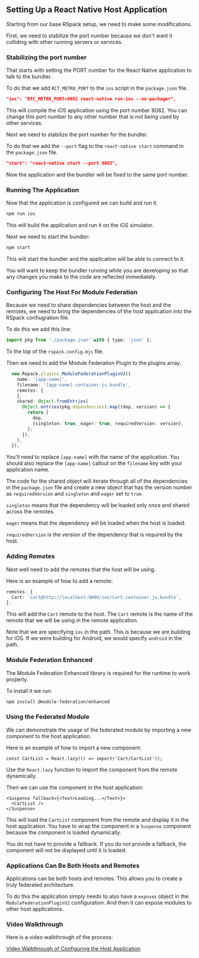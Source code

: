 ## Setting Up a React Native Host Application

Starting from our base RSpack setup, we need to make some modifications.

First, we need to stabilize the port number because we don't want it colliding with other running servers or services.

### Stabilizing the port number

That starts with setting the PORT number for the React Native application to talk to the bundler.

To do that we add `RCT_METRO_PORT` to the `ios` script in the `package.json` file.

```json
"ios": "RTC_METRO_PORT=8082 react-native run-ios --no-packager",
```

This will compile the iOS application using the port number 8082. You can change this port number to any other number that is not being used by other services.

Next we need to stabilize the port number for the bundler.

To do that we add the `--port` flag to the `react-native start` command in the `package.json` file.

```json
"start": "react-native start --port 8082",
```

Now the application and the bundler will be fixed to the same port number.

### Running The Application

Now that the application is configured we can build and run it.

```bash
npm run ios
```

This will build the application and run it on the iOS simulator.

Next we need to start the bundler:

```bash
npm start
```

This will start the bundler and the application will be able to connect to it.

You will want to keep the bundler running while you are developing so that any changes you make to the code are reflected immediately.

### Configuring The Host For Module Federation

Because we need to share dependencies between the host and the remotes, we need to bring the dependencies of the host application into the RSpack confiugration file.

To do this we add this line:

```ts
import pkg from './package.json' with { type: 'json' };
```

To the top of the `rspack.config.mjs` file.

Then we need to add the Module Federation Plugin to the plugins array.

```ts
  new Repack.plugins.ModuleFederationPluginV2({
    name: '[app-name]',
    filename: '[app-name].container.js.bundle',
    remotes: {
    },
    shared: Object.fromEntries(
      Object.entries(pkg.dependencies).map((dep, version) => {
        return [
          dep,
          {singleton: true, eager: true, requiredVersion: version},
        ];
      }),
    ),
  }),
```

You'll need to replace `[app-name]` with the name of the application. You should also replace the `[app-name]` callout on the `filename` key with your application name.

The code for the shared object will iterate through all of the dependencies in the `package.json` file and create a new object that has the version number as `requiredVersion` and `singleton` and `eager` set to `true`.

`singleton` means that the dependency will be loaded only once and shared across the remotes.

`eager` means that the dependency will be loaded when the host is loaded.

`requiredVersion` is the version of the dependency that is required by the host.

### Adding Remotes

Next well need to add the remotes that the host will be using.

Here is an example of how to add a remote:

```ts
remotes: {
  Cart: `Cart@http://localhost:9000/ios/Cart.container.js.bundle`,
},
```

This will add the `Cart` remote to the host. The `Cart` remote is the name of the remote that we will be using in the remote application.

Note that we are specifying `ios` in the path. This is because we are building for iOS. If we were building for Android, we would specify `android` in the path.

### Module Federation Enhanced

The Module Federation Enhanced library is required for the runtime to work properly.

To install it we run:

```bash
npm install @module-federation/enhanced
```

### Using the Federated Module

We can demonstrate the usage of the federated module by importing a new component to the host application.

Here is an example of how to import a new component:

```tsx
const CartList = React.lazy(() => import('Cart/CartList'));
```

Use the `React.lazy` function to import the component from the remote dynamically.

Then we can use the component in the host application:

```tsx
<Suspense fallback={<Text>Loading...</Text>}>
  <CartList />
</Suspense>
```

This will load the `CartList` component from the remote and display it in the host application. You have to wrap the component in a `Suspense` component because the component is loaded dynamically.

You do not have to provide a fallback. If you do not provide a fallback, the component will not be displayed until it is loaded.

### Applications Can Be Both Hosts and Remotes

Applications can be both hosts and remotes. This allows you to create a truly federated architecture.

To do this the application simply needs to also have a `exposes` object in the `ModuleFederationPluginV2` configuration. And then it can expose modules to other host applications.

### Video Walkthrough

Here is a video walkthrough of the process:

[Video Walkthrough of Configuring the Host Application](https://vimeo.com/1066654806/09d2bf33b4)
